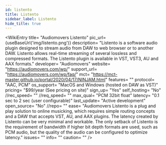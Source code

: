 ```yaml
---
id: listento
title: Listento
sidebar_label: Listento
hide_title: true
---
```



<WikiEntry 
    title= "Audiomovers Listento" 
    pic_url= {useBaseUrl('img/listento.png')}
    description= "Listento is a software audio plugin designed to stream audio from DAW to web browser or to another DAW. Listento allows real-time streaming of several lossless and compressed formats. The Listento plugin is available in VST, VST3, AU and AAX formats."
    developer= "Audiomovers"
    website= "https://audiomovers.com/wp/"
    support_url= "https://audiomovers.com/wp/faq/"
    mct= "https://mct-master.github.io/portal/2020/04/17/NINJAM.html"
    features= ""
    protocol= "AAC, PCM"
    os_support= "MacOS and Windows (hosted on DAW as VST)"
    pricing= "$99/year (See pricing on site)"
    sign_up= "Yes"
    self_hosting= "No"
    //rec_speed= ""
    //req_speed= ""
    max_qual= "PCM 32bit float"
    latency= "0.1 sec to 2 sec (user configurable)"
    last_update= "Active development"
    open_source= "No"
    //repo= ""
    ease= "Audiomovers Listento is a plug and play solution to online musicking, which requires simple routing concepts and a DAW that accepts VST, AU, and AAX plugins. The latency created by Listento can be very minimal and workable. The only setback of Listento is the requirement of bandwidth if higher bit depth formats are used, such as PCM audio, but the quality of the audio can be configured to optimize latency."
    issues= ""
    info= ""
    caution= ""
/>